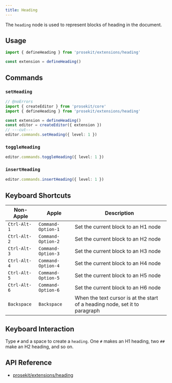 ```yaml
---
title: Heading
---
```



The `heading` node is used to represent blocks of heading in the document.

<Demo story="heading" />

## Usage

```ts twoslash
import { defineHeading } from 'prosekit/extensions/heading'

const extension = defineHeading()
```

## Commands

### `setHeading`

```ts twoslash
// @noErrors
import { createEditor } from 'prosekit/core'
import { defineHeading } from 'prosekit/extensions/heading'

const extension = defineHeading()
const editor = createEditor({ extension })
// ---cut---
editor.commands.setHeading({ level: 1 })
```

### `toggleHeading`

```ts
editor.commands.toggleHeading({ level: 1 })
```

### `insertHeading`

```ts
editor.commands.insertHeading({ level: 1 })
```

## Keyboard Shortcuts

| Non-Apple    | Apple              | Description                                                                 |
| ------------ | ------------------ | --------------------------------------------------------------------------- |
| `Ctrl-Alt-1` | `Command-Option-1` | Set the current block to an H1 node                                         |
| `Ctrl-Alt-2` | `Command-Option-2` | Set the current block to an H2 node                                         |
| `Ctrl-Alt-3` | `Command-Option-3` | Set the current block to an H3 node                                         |
| `Ctrl-Alt-4` | `Command-Option-4` | Set the current block to an H4 node                                         |
| `Ctrl-Alt-5` | `Command-Option-5` | Set the current block to an H5 node                                         |
| `Ctrl-Alt-6` | `Command-Option-6` | Set the current block to an H6 node                                         |
| `Backspace`  | `Backspace`        | When the text cursor is at the start of a heading node, set it to paragraph |

## Keyboard Interaction

Type `#` and a space to create a `heading`. One `#` makes an H1 heading, two `##` make an H2 heading, and so on.

## API Reference

- [prosekit/extensions/heading](/references/extensions/heading)

